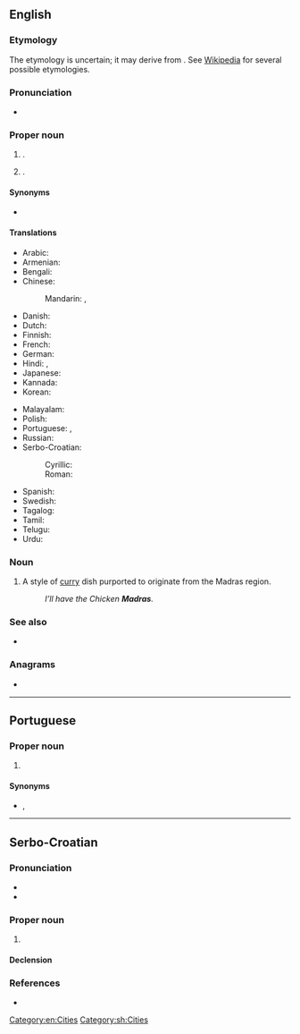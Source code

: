 {{also|madras|madrás}}
==English==
{{wikipedia}}
{{slim-wikipedia|Madras, Oregon}}

===Etymology===
The etymology is uncertain; it may derive from {{m|en|Madraspattinam}}. See [[w:Chennai#Name|Wikipedia]] for several possible etymologies.

===Pronunciation===
* {{IPA|en|/məˈdɹæs/}}

===Proper noun===
{{en-proper noun}}

# {{former name of|en|Chennai|nodot=1}} {{gloss|the state capital of [[Tamil Nadu]], [[India]]}}.
# {{place|en|city|s/Oregon|c/USA|;|county seat|co/Jefferson County}}.

====Synonyms====
* {{l|en|Chennai}} {{qualifier|current name}}

====Translations====
{{trans-top|city}}
* Arabic: {{t|ar|مَدْرَاس|m}}
* Armenian: {{t|hy|Մադրաս}}
* Bengali: {{t|bn|মাদ্রাজ|sc=Beng}}
* Chinese:
*: Mandarin: {{t+|cmn|馬德拉斯|sc=Hani}}, {{t+|cmn|马德拉斯|tr=Mǎdélāsī|sc=Hani}}
* Danish: {{t|da|Madras}}
* Dutch: {{t|nl|Madras}}
* Finnish: {{t|fi|Madras}}
* French: {{t+|fr|Madras|m}}
* German: {{t|de|Madras|n}}
* Hindi: {{t+|hi|मद्रास}}, {{t+|hi|मदरास|m}}
* Japanese: {{t|ja|マドラス|tr=Madorasu}}
* Kannada: {{t+|kn|ಮದ್ರಾಸು|sc=Knda}}
* Korean: {{t|ko|^마드라스}}
{{trans-mid}}
* Malayalam: {{t|ml|മദ്രാസ്|sc=Mlym}}
* Polish: {{t|pl|Madras|m}}
* Portuguese: {{t|pt|Madras|f}}, {{t|pt|Madrasta|f}}
* Russian: {{t|ru|Мадра́с|m}}
* Serbo-Croatian:
*: Cyrillic: {{t|sh|Ма̀драс|m}}
*: Roman: {{t+|sh|Màdras|m}}
* Spanish: {{t|es|Madras|m}}
* Swedish: {{t|sv|Madras}}
* Tagalog: {{t|tl|Madras}}
* Tamil: {{t|ta|மெட்ராஸ்}}
* Telugu: {{t|te|మద్రాసు}}
* Urdu: {{t|ur|مدراس|tr=madrās}}
{{trans-bottom}}

===Noun===
{{en-noun|?}}

# {{lb|en|British}} A style of [[curry]] dish purported to originate from the Madras region.
#: ''I’ll have the Chicken '''Madras'''.''

===See also===
* {{l|en|Chennai}}

===Anagrams===
* {{anagrams|en|a=aadmrs|Mardas|damars|dramas|masdar}}

[[Category:en:Cities]]
{{topics|en|Oregon, USA}}

----

==Portuguese==

===Proper noun===
{{pt-proper noun|f}}

# {{place|pt|city/state capital|s/Tamil Nadu|c/India|t1=Madras|t2=Chennai}}

====Synonyms====
* {{l|pt|Chennai}}, {{l|pt|Madrasta}}

----

==Serbo-Croatian==
{{wikipedia|lang=sh}}

===Pronunciation===
* {{sh-IPA|Màdras}}
* {{hyphenation|sh|Mad|ras}}

===Proper noun===
{{sh-proper noun|g=m|head=Màdras}}

# {{l|en|Madras}}

====Declension====
{{sh-decl-noun-unc
|Madras
|Madrasa
|Madrasu
|Madras
|Madrase
|Madrasu
|Madrasom
}}

===References===
* {{R:sh:HJP|e11jXBU%3D}}

[[Category:sh:Cities]]